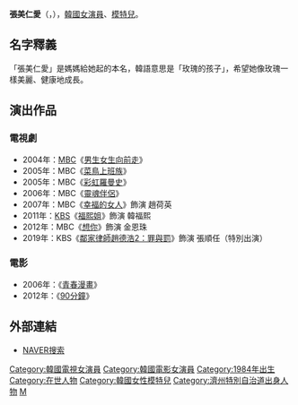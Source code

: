 {{藝人
|姓名 = 張美仁愛
|類型 = 女演員
|圖片 =
|圖片尺寸 = 
|圖片簡介 = 
|本名 = 
|外文名 = 장미인애 
|外文 = ko
|羅馬拼音 = Jang Mi In Nae
|英文名 =
|暱稱 =
|其他藝名 = 
|國籍 = {{KOR}}
|出生日期 = {{birth_date_and_age|1984|5|28}}
|出生地點 = {{KOR}}[[濟州特別自治道|濟州特別自治道]][[濟州市|濟州市]]
|宗教信仰 = 
|語言 = [[韓語|韓語]]
|職業 = [[演員|演員]]、[[模特兒|模特兒]]
|教育程度 = {{link-ko|崇義女子大學|숭의여자대학교}}
|出道作品 = 
|出道日期 = 2004年
|代表作品 = 
|活躍年代 =
|唱片公司 = 
|經紀公司 = 
|相關團體 = 
|網站 = 
}}

'''張美仁愛'''（{{lang-ko|'''장미인애'''}}，{{bd|1984年|5月28日}}），[[韓國|韓國]][[女演員|女演員]]、[[模特兒|模特兒]]。

==名字釋義==
「張美仁愛」是媽媽給她起的本名，韓語意思是「玫瑰的孩子」，希望她像玫瑰一樣美麗、健康地成長。

== 演出作品 ==
=== 電視劇 ===
*2004年：[[文化廣播_(韓國)|MBC]]《[[男生女生向前走|男生女生向前走]]》
*2005年：MBC《[[菜鳥上班族|菜鳥上班族]]》
*2005年：MBC《[[彩虹羅曼史|彩虹羅曼史]]》
*2006年：MBC《[[靈魂伴侶_(電視劇)|靈魂伴侶]]》
*2007年：MBC《[[幸福的女人|幸福的女人]]》飾演 趙荷英
*2011年：[[韓國放送公社|KBS]]《[[福熙姐|福熙姐]]》飾演 韓福熙
*2012年：MBC《[[想你|想你]]》飾演 金恩珠
*2019年：KBS《[[鄰家律師趙德浩2：罪與罰|鄰家律師趙德浩2：罪與罰]]》飾演 張順任（特別出演）

=== 電影 ===
*2006年：《[[青春漫畫|青春漫畫]]》
*2012年：《[[90分鐘(電影)|90分鐘]]》

== 外部連結 ==
*[http://search.naver.com/search.naver?sm=tab_hty.top&where=nexearch&ie=utf8&query=%ED%95%9C%EC%9C%A0%EC%9D%B4&x=34&y=23 NAVER搜索] {{Wayback|url=http://search.naver.com/search.naver?sm=tab_hty.top&where=nexearch&ie=utf8&query=%ED%95%9C%EC%9C%A0%EC%9D%B4&x=34&y=23 |date=20190701093209 }}{{ko}}

{{DEFAULTSORT: Jang Mi Inae}}
[[Category:韓國電視女演員|Category:韓國電視女演員]]
[[Category:韓國電影女演員|Category:韓國電影女演員]]
[[Category:1984年出生|Category:1984年出生]]
[[Category:在世人物|Category:在世人物]]
[[Category:韓國女性模特兒|Category:韓國女性模特兒]]
[[Category:濟州特別自治道出身人物|Category:濟州特別自治道出身人物]]
[[Category:張姓|M]]